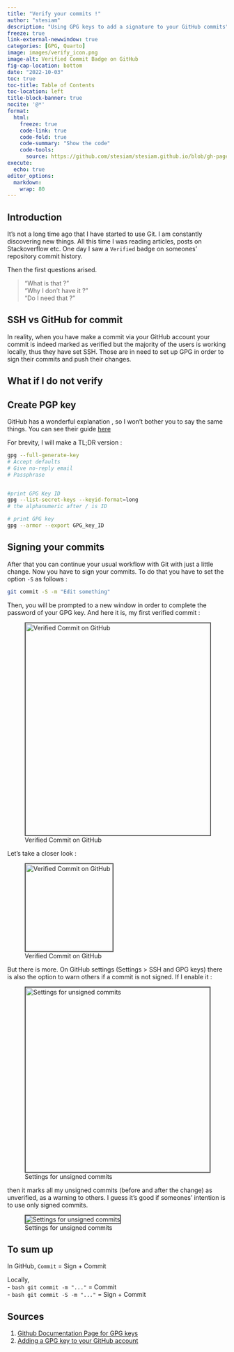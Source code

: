 ```yaml
---
title: "Verify your commits !"
author: "stesiam"
description: "Using GPG keys to add a signature to your GitHub commits"
freeze: true
link-external-newwindow: true
categories: [GPG, Quarto]
image: images/verify_icon.png
image-alt: Verified Commit Badge on GitHub
fig-cap-location: bottom
date: "2022-10-03"
toc: true
toc-title: Table of Contents
toc-location: left
title-block-banner: true
nocite: '@*'
format: 
  html:
    freeze: true
    code-link: true
    code-fold: true
    code-summary: "Show the code"
    code-tools: 
      source: https://github.com/stesiam/stesiam.github.io/blob/gh-pages/english-posts/2022-10-03-Verified-Commits/index.qmd
execute:
  echo: true
editor_options: 
  markdown: 
    wrap: 80
---
```


## Introduction

It's not a long time ago that I have started to use Git. I am constantly
discovering new things. All this time I was reading articles, posts on
Stackoverflow etc. One day I saw a `Verified` badge on someones'
repository commit history.

Then the first questions arised.

> "What is that ?" <br> "Why I don't have it ?" <br> "Do I need that ?"

:::{.callout-tip}
## SSH vs GitHub for commit

In reality, when you have make a commit via your GitHub account your commit is indeed marked as verified but the majority of the users is working locally, thus they have set SSH. Those are in need to set up GPG in order to sign their commits and push their changes.
:::

## What if I do not verify



## Create PGP key

GitHub has a wonderful explanation , so I won't bother you to say the same things.
You can see their guide
[here](https://docs.github.com/en/authentication/managing-commit-signature-verification/generating-a-new-gpg-key)

For brevity, I will make a TL;DR version :

``` bash
gpg --full-generate-key
# Accept defaults
# Give no-reply email
# Passphrase


#print GPG Key ID
gpg --list-secret-keys --keyid-format=long
# the alphanumeric after / is ID

# print GPG key
gpg --armor --export GPG_key_ID
```

## Signing your commits

After that you can continue your usual workflow with Git with just a little
change. Now you have to sign your commits. To do that you have to set the option
`-S` as follows :

``` bash
git commit -S -m "Edit something"
```

Then, you will be prompted to a new window in order to complete the password of
your GPG key. And here it is, my first verified commit :

![Verified Commit on
GitHub](images/verified_commit.png){style="border: 2px solid #555;" width="486"}

Let's take a closer look :

![Verified Commit on GitHub](images/verify_icon.png){style="border: 2px solid #555;" width="200"}

But there is more. On GitHub settings (Settings \> SSH and GPG keys) there is
also the option to warn others if a commit is not signed. If I enable it :

![Settings for unsigned commits](images/vigilant_mode.png){style="border: 2px solid #555;" width="423"}

then it marks all my unsigned commits (before and after the change) as
unverified, as a warning to others. I guess it's good if someones' intention is
to use only signed commits.

![Settings for unsigned commits](images/unverified_commits.png){style="border: 2px solid #555;"}

## To sum up

In GitHub, `Commit` = Sign + Commit

Locally, <br>
- ```bash git commit -m "..." ``` = Commit <br>
- ```bash git commit -S -m "..."``` = Sign + Commit    

## Sources

1.  [Github Documentation Page for GPG
    keys](https://docs.github.com/en/authentication/managing-commit-signature-verification/generating-a-new-gpg-key)
2.  [Adding a GPG key to your GitHub
    account](https://docs.github.com/en/authentication/managing-commit-signature-verification/adding-a-gpg-key-to-your-github-account)
